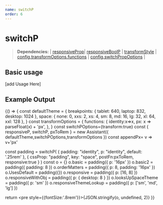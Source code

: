 ```yaml
---
name: switchP
order: 6
---
```



# switchP

>**Dependencies:** | [responsiveProp](responsive-p)| [responsiveBoolP](responsive-bool-p) | [transformStyle](transformstyle) | [config.transformOptions.functions](config) | [config.switchPropOptions](config) |

## Basic usage
[add Usage Here]
## Example Output
<Playground>
   {() => {
const defaultTheme = {
    breakpoints: { tablet: 640, laptop: 832, desktop: 1024 },
    space: { none: 0, xxs: 2, xs: 4, sm: 8, md: 16, lg: 32, xl: 64, xxl: 128 },
  }
  const transformOptions = { functions: { identity:x=>x, px: x => parseFloat(x) + 'px', }, }
  const switchPOptions={transform:true}
  const { responsiveP, switchP, pxToRem  } = new Assistant({ defaultTheme,switchPOptions,transformOptions })
  const appendPx= v => v+'px'
  
  const padding = switchP(
  {
    padding: "identity",
    p: "identity",
     default: '.25rem'
  },
  {
    cssProp: "padding",
    key: "space",
    postFn:pxToRem,
    responsive:true
  }
)
  const o = {}
  o.basic = padding({ p: '16px' })
  o.basic2 = padding({ padding: 8 })
  o.orderMatters = padding({ p: 8, padding: '16px' })
  o.UsesDefault = padding({})
  o.responsive = padding({ p: [16, 8] })
  o.responsiveWithObj = padding({ p: { desktop: 8 } })
  o.looksUpSpaceTheme = padding({ p: 'sm' })
  o.responsiveThemeLookup = padding({ p: ['sm', 'md', 'lg'] })
  
  return <pre style={{fontSize:'.8rem'}}>{JSON.stringify(o, undefined, 2)}</pre>
  }}

</Playground>
